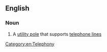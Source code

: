 ==English==

===Noun===
{{en-noun|head=[[telephone]] [[pole]]}}

#{{British}} A [[utility pole]] that supports [[telephone line]]s

[[Category:en:Telephony]]